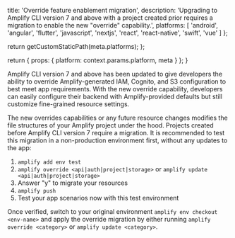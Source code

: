                   
  title: 'Override feature enablement migration',
  description: 'Upgrading to Amplify CLI version 7 and above with a project created prior requires a migration to enable the new "override" capability.',
  platforms: [
                'android',
                'angular',
                'flutter',
                'javascript',
                'nextjs',
                'react',
                'react-native',
                'swift',
                'vue'
              ]
};

  return getCustomStaticPath(meta.platforms);
};

  return {
    props: {
      platform: context.params.platform,
      meta
    }
  };
}
          

Amplify CLI version 7 and above has been updated to give developers the ability to override Amplify-generated IAM, Cognito, and S3 configuration to best meet app requirements. With the new override capability, developers can easily configure their backend with Amplify-provided defaults but still customize fine-grained resource settings.

The new overrides capabilities or any future resource changes modifies the file structures of your Amplify project under the hood. Projects created before Amplify CLI version 7 require a migration. It is recommended to test this migration in a non-production environment first, without any updates to the app:

1. `amplify add env test`
2. `amplify override <api|auth|project|storage>` or `amplify update <api|auth|project|storage>`
3. Answer "y" to migrate your resources
4. `amplify push`
5. Test your app scenarios now with this test environment

Once verified, switch to your original environment `amplify env checkout <env-name>` and apply the override migration by either running `amplify override <category>` or `amplify update <category>`.
